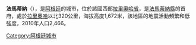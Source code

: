 {{Coord|28|55|S|67|31|W|display=title}}

'''法馬蒂納'''（{{lang-es|Famatina}}），是[[阿根廷|阿根廷]]的城市，位於該國西部[[拉里奧哈省|拉里奧哈省]]，是[[法馬蒂納縣|法馬蒂納縣]]的首府，處於[[拉里奧哈_(阿根廷)|拉里奧哈]]以北320公里，海拔高度1,672米，該地區的地震活動頻繁和低強度，2010年人口2,466。

{{Argentina-geo-stub}}
[[Category:阿根廷城市|Category:阿根廷城市]]